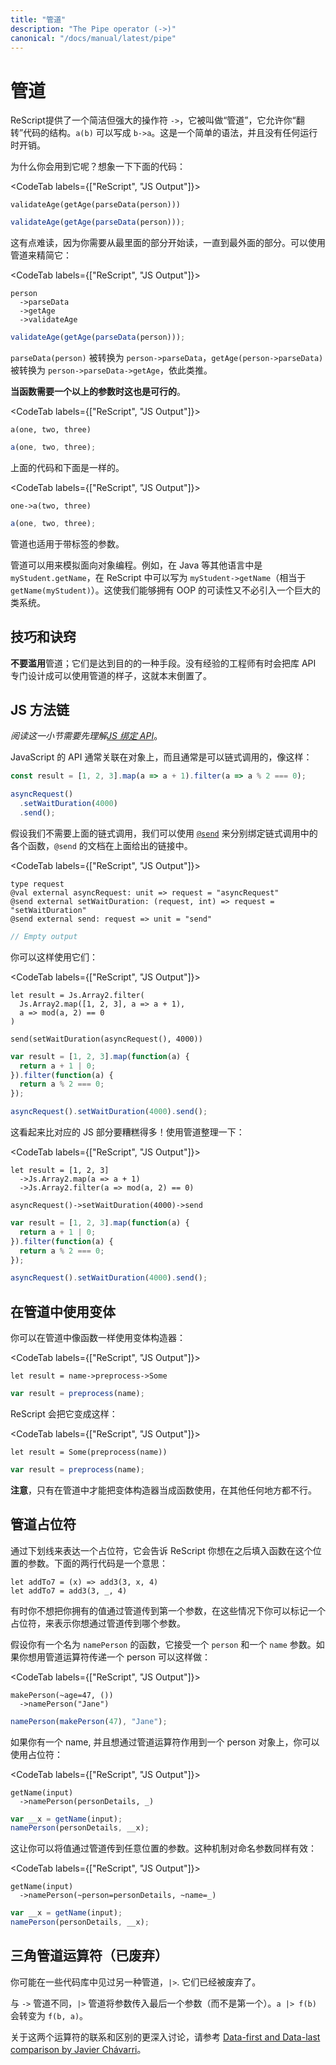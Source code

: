 ```yaml
---
title: "管道"
description: "The Pipe operator (->)"
canonical: "/docs/manual/latest/pipe"
---
```



<!--
# Pipe
-->
# 管道

<!--
ReScript provides a tiny but surprisingly useful operator `->`, called the "pipe", that allows you to "flip" your code inside-out. `a(b)` becomes `b->a`. It's a simple piece of syntax that doesn't have any runtime cost.
-->

ReScript提供了一个简洁但强大的操作符 `->`，它被叫做“管道”，它允许你“翻转”代码的结构。`a(b)` 可以写成 `b->a`。这是一个简单的语法，并且没有任何运行时开销。

<!--
Why would you use it? Imagine you have the following:
-->

为什么你会用到它呢？想象一下下面的代码：

<CodeTab labels={["ReScript", "JS Output"]}>

```res
validateAge(getAge(parseData(person)))
```
```js
validateAge(getAge(parseData(person)));
```

</CodeTab>

<!--
This is slightly hard to read, since you need to read the code from the innermost part, to the outer parts. Use pipe to streamline it:
-->

这有点难读，因为你需要从最里面的部分开始读，一直到最外面的部分。可以使用管道来精简它：

<CodeTab labels={["ReScript", "JS Output"]}>

```res
person
  ->parseData
  ->getAge
  ->validateAge
```
```js
validateAge(getAge(parseData(person)));
```

</CodeTab>

<!--
Basically, `parseData(person)` is transformed into `person->parseData`, and `getAge(person->parseData)` is transformed into `person->parseData->getAge`, etc.
-->

`parseData(person)` 被转换为 `person->parseData`，`getAge(person->parseData)` 被转换为 `person->parseData->getAge`，依此类推。

<!--
**This works when the function takes more than one argument too**.
-->

**当函数需要一个以上的参数时这也是可行的**。

<CodeTab labels={["ReScript", "JS Output"]}>

```res
a(one, two, three)
```
```js
a(one, two, three);
```

</CodeTab>

<!--
is the same as
-->

上面的代码和下面是一样的。

<CodeTab labels={["ReScript", "JS Output"]}>

```res
one->a(two, three)
```
```js
a(one, two, three);
```

</CodeTab>

<!--
This also works with labeled arguments.
-->

管道也适用于带标签的参数。

<!--
Pipes are used to emulate object-oriented programming. For example, `myStudent.getName` in other languages like Java would be `myStudent->getName` in ReScript (equivalent to `getName(myStudent)`). This allows us to have the readability of OOP without the downside of dragging in a huge class system just to call a function on a piece of data.
-->

管道可以用来模拟面向对象编程。例如，在 Java 等其他语言中是 `myStudent.getName`，在 ReScript 中可以写为 `myStudent->getName`（相当于 `getName(myStudent)`）。这使我们能够拥有 OOP 的可读性又不必引入一个巨大的类系统。

<!--
## Tips & Tricks
-->
## 技巧和诀窍

<!--
Do **not** abuse pipes; they're a means to an end. Inexperienced engineers sometimes shape a library's API to take advantage of the pipe. This is backwards.
-->

**不要滥用**管道；它们是达到目的的一种手段。没有经验的工程师有时会把库 API 专门设计成可以使用管道的样子，这就本末倒置了。

<!--
## JS Method Chaining
-->
## JS 方法链

<!--
_This section requires understanding of [our binding API](bind-to-js-function.md#object-method)_.
-->

_阅读这一小节需要先理解[JS 绑定 API](bind-to-js-function.md#object-method)_。

<!--
JavaScript's APIs are often attached to objects, and are often chainable, like so:
-->

JavaScript 的 API 通常关联在对象上，而且通常是可以链式调用的，像这样：

```js
const result = [1, 2, 3].map(a => a + 1).filter(a => a % 2 === 0);

asyncRequest()
  .setWaitDuration(4000)
  .send();
```

<!--
Assuming we don't need the chaining behavior above, we'd bind to each case this using [`@send`](/syntax-lookup#send-decorator) from the aforementioned binding API page:
-->

假设我们不需要上面的链式调用，我们可以使用 [`@send`](/syntax-lookup#send-decorator) 来分别绑定链式调用中的各个函数，`@send` 的文档在上面给出的链接中。

<CodeTab labels={["ReScript", "JS Output"]}>

```res prelude
type request
@val external asyncRequest: unit => request = "asyncRequest"
@send external setWaitDuration: (request, int) => request = "setWaitDuration"
@send external send: request => unit = "send"
```
```js
// Empty output
```

</CodeTab>

<!--
You'd use them like this:
-->

你可以这样使用它们：

<CodeTab labels={["ReScript", "JS Output"]}>

```res example
let result = Js.Array2.filter(
  Js.Array2.map([1, 2, 3], a => a + 1),
  a => mod(a, 2) == 0
)

send(setWaitDuration(asyncRequest(), 4000))
```
```js
var result = [1, 2, 3].map(function(a) {
  return a + 1 | 0;
}).filter(function(a) {
  return a % 2 === 0;
});

asyncRequest().setWaitDuration(4000).send();
```

</CodeTab>

<!--
This looks much worse than the JS counterpart! Clean it up visually with pipe:
-->

这看起来比对应的 JS 部分要糟糕得多！使用管道整理一下：

<CodeTab labels={["ReScript", "JS Output"]}>

```res example
let result = [1, 2, 3]
  ->Js.Array2.map(a => a + 1)
  ->Js.Array2.filter(a => mod(a, 2) == 0)

asyncRequest()->setWaitDuration(4000)->send
```
```js
var result = [1, 2, 3].map(function(a) {
  return a + 1 | 0;
}).filter(function(a) {
  return a % 2 === 0;
});

asyncRequest().setWaitDuration(4000).send();
```

</CodeTab>

<!--
## Pipe Into Variants
-->
## 在管道中使用变体

<!--
You can pipe into a variant's constructor as if it was a function:
-->

你可以在管道中像函数一样使用变体构造器：

<CodeTab labels={["ReScript", "JS Output"]}>

```res
let result = name->preprocess->Some
```
```js
var result = preprocess(name);
```

</CodeTab>

<!--
We turn this into:
-->

ReScript 会把它变成这样：

<CodeTab labels={["ReScript", "JS Output"]}>

```res
let result = Some(preprocess(name))
```
```js
var result = preprocess(name);
```

</CodeTab>

<!--
**Note** that using a variant constructor as a function wouldn't work anywhere else beside here.
-->

**注意**，只有在管道中才能把变体构造器当成函数使用，在其他任何地方都不行。

<!--
## Pipe Placeholders
-->
## 管道占位符

<!--
A placeholder is written as an underscore and it tells ReScript that you want to fill in an argument of a function later. These two have equivalent meaning:
-->

通过下划线来表达一个占位符，它会告诉 ReScript 你想在之后填入函数在这个位置的参数。下面的两行代码是一个意思：

```res
let addTo7 = (x) => add3(3, x, 4)
let addTo7 = add3(3, _, 4)
```

<!--
Sometimes you don't want to pipe the value you have into the first position. In these cases you can mark a placeholder value to show which argument you would like to pipe into.
-->

有时你不想把你拥有的值通过管道传到第一个参数，在这些情况下你可以标记一个占位符，来表示你想通过管道传到哪个参数。

<!--
Let's say you have a function `namePerson`, which takes a `person` then a `name` argument. If you are transforming a person then pipe will work as-is:
-->

假设你有一个名为 `namePerson` 的函数，它接受一个 `person` 和一个 `name` 参数。如果你想用管道运算符传递一个 person 可以这样做：

<CodeTab labels={["ReScript", "JS Output"]}>

```res
makePerson(~age=47, ())
  ->namePerson("Jane")
```
```js
namePerson(makePerson(47), "Jane");
```

</CodeTab>

<!--
If you have a name that you want to apply to a person object, you can use a placeholder:
-->

如果你有一个 name, 并且想通过管道运算符作用到一个 person 对象上，你可以使用占位符：

<CodeTab labels={["ReScript", "JS Output"]}>

```res
getName(input)
  ->namePerson(personDetails, _)
```
```js
var __x = getName(input);
namePerson(personDetails, __x);
```

</CodeTab>

<!--
This allows you to pipe into any positional argument. It also works for named arguments:
-->

这让你可以将值通过管道传到任意位置的参数。这种机制对命名参数同样有效：

<CodeTab labels={["ReScript", "JS Output"]}>

```res
getName(input)
  ->namePerson(~person=personDetails, ~name=_)
```
```js
var __x = getName(input);
namePerson(personDetails, __x);
```

</CodeTab>

<!--
## Triangle Pipe (Deprecated)
-->
## 三角管道运算符（已废弃）

<!--
You might see usages of another pipe, `|>`, in some codebases. These are deprecated.
-->

你可能在一些代码库中见过另一种管道，`|>`. 它们已经被废弃了。

<!--
Unlike `->` pipe, the `|>` pipe puts the subject as the last (not first) argument of the function. `a |> f(b)` turns into `f(b, a)`.
-->

与 `->` 管道不同，`|>` 管道将参数传入最后一个参数（而不是第一个）。`a |> f(b)` 会转变为 `f(b, a)`。

<!--
For a more thorough discussion on the rationale and differences between the two operators, please refer to the [Data-first and Data-last comparison by Javier Chávarri](https://www.javierchavarri.com/data-first-and-data-last-a-comparison/)
-->

关于这两个运算符的联系和区别的更深入讨论，请参考 [Data-first and Data-last comparison by Javier Chávarri](https://www.javierchavarri.com/data-first-and-data-last-a-comparison/)。
